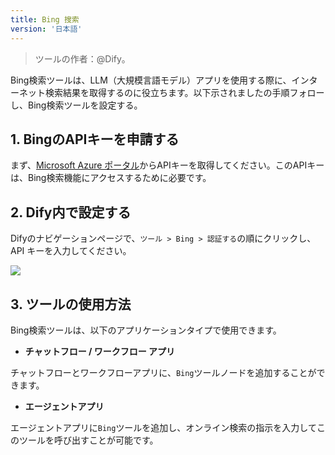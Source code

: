 ```yaml
---
title: Bing 搜索
version: '日本語'
---
```


> ツールの作者：@Dify。 

Bing検索ツールは、LLM（大規模言語モデル）アプリを使用する際に、インターネット検索結果を取得するのに役立ちます。以下示されましたの手順フォローし、Bing検索ツールを設定する。

## 1. BingのAPIキーを申請する

まず、[Microsoft Azure ポータル](https://platform.openai.com/)からAPIキーを取得してください。このAPIキーは、Bing検索機能にアクセスするために必要です。

## 2. Dify内で設定する

Difyのナビゲーションページで、`ツール > Bing > 認証する`の順にクリックし、API キーを入力してください。

![](/ja-jp/img/tools-bing.png)

## 3. ツールの使用方法

Bing検索ツールは、以下のアプリケーションタイプで使用できます。

* **チャットフロー / ワークフロー アプリ**

チャットフローとワークフローアプリに、`Bing`ツールノードを追加することができます。

* **エージェントアプリ**

エージェントアプリに`Bing`ツールを追加し、オンライン検索の指示を入力してこのツールを呼び出すことが可能です。
